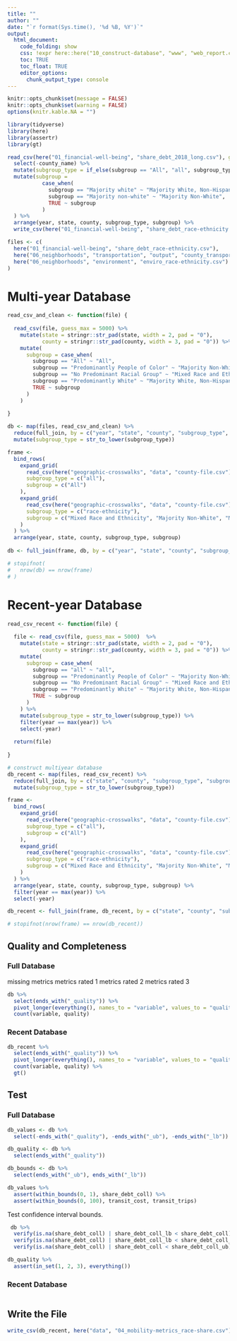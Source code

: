 ```yaml
---
title: ""
author: ""
date: "`r format(Sys.time(), '%d %B, %Y')`"
output:
  html_document:
    code_folding: show
    css: !expr here::here("10_construct-database", "www", "web_report.css")
    toc: TRUE
    toc_float: TRUE
    editor_options: 
      chunk_output_type: console
---
```


<style>
@import url('https://fonts.googleapis.com/css?family=Lato&display=swap');
</style>

<link rel="stylesheet" href="//fonts.googleapis.com/css?family=Lato" />

```r
knitr::opts_chunk$set(message = FALSE)
knitr::opts_chunk$set(warning = FALSE)
options(knitr.kable.NA = "")

```

```r
library(tidyverse)
library(here)
library(assertr)
library(gt)

```

```r
read_csv(here("01_financial-well-being", "share_debt_2018_long.csv"), guess_max = 5000) %>%
  select(-county_name) %>%
  mutate(subgroup_type = if_else(subgroup == "All", "all", subgroup_type)) %>%
  mutate(subgroup = 
           case_when(
             subgroup == "Majority white" ~ "Majority White, Non-Hispanic",
             subgroup == "Majority non-white" ~ "Majority Non-White",
             TRUE ~ subgroup
           )
  ) %>%
  arrange(year, state, county, subgroup_type, subgroup) %>%
  write_csv(here("01_financial-well-being", "share_debt_race-ethnicity.csv"))

```

```r
files <- c(
  here("01_financial-well-being", "share_debt_race-ethnicity.csv"),
  here("06_neighborhoods", "transportation", "output", "county_transport_stats_by_race_final.csv"),
  here("06_neighborhoods", "environment", "enviro_race-ethnicity.csv")
)

```

# Multi-year Database

```r
read_csv_and_clean <- function(file) {
  
  read_csv(file, guess_max = 5000) %>%
    mutate(state = stringr::str_pad(state, width = 2, pad = "0"),
           county = stringr::str_pad(county, width = 3, pad = "0")) %>%
    mutate(
      subgroup = case_when(
        subgroup == "All" ~ "All",
        subgroup == "Predominantly People of Color" ~ "Majority Non-White", 
        subgroup == "No Predominant Racial Group" ~ "Mixed Race and Ethnicity",
        subgroup == "Predominantly White" ~ "Majority White, Non-Hispanic",
        TRUE ~ subgroup
      )
    )
  
}

db <- map(files, read_csv_and_clean) %>%
  reduce(full_join, by = c("year", "state", "county", "subgroup_type", "subgroup")) %>%
  mutate(subgroup_type = str_to_lower(subgroup_type))

frame <- 
  bind_rows(
    expand_grid(
      read_csv(here("geographic-crosswalks", "data", "county-file.csv"), guess_max = 5000),
      subgroup_type = c("all"),
      subgroup = c("All")
    ),
    expand_grid(
      read_csv(here("geographic-crosswalks", "data", "county-file.csv"), guess_max = 5000),
      subgroup_type = c("race-ethnicity"),
      subgroup = c("Mixed Race and Ethnicity", "Majority Non-White", "Majority White, Non-Hispanic")
    )
  ) %>%
  arrange(year, state, county, subgroup_type, subgroup)
  
db <- full_join(frame, db, by = c("year", "state", "county", "subgroup_type", "subgroup"))

# stopifnot(
#   nrow(db) == nrow(frame)
# )

```

# Recent-year Database

```r
read_csv_recent <- function(file) {
  
  file <- read_csv(file, guess_max = 5000)  %>%
    mutate(state = stringr::str_pad(state, width = 2, pad = "0"),
           county = stringr::str_pad(county, width = 3, pad = "0")) %>%
    mutate(
      subgroup = case_when(
        subgroup == "all" ~ "all",
        subgroup == "Predominantly People of Color" ~ "Majority Non-White", 
        subgroup == "No Predominant Racial Group" ~ "Mixed Race and Ethnicity",
        subgroup == "Predominantly White" ~ "Majority White, Non-Hispanic",
        TRUE ~ subgroup
      )
    ) %>%
    mutate(subgroup_type = str_to_lower(subgroup_type)) %>%
    filter(year == max(year)) %>%
    select(-year)
  
  return(file)
  
}

# construct multiyear database
db_recent <- map(files, read_csv_recent) %>%
  reduce(full_join, by = c("state", "county", "subgroup_type", "subgroup")) %>%
  mutate(subgroup_type = str_to_lower(subgroup_type))

frame <- 
  bind_rows(
    expand_grid(
      read_csv(here("geographic-crosswalks", "data", "county-file.csv"), guess_max = 5000),
      subgroup_type = c("all"),
      subgroup = c("All")
    ),
    expand_grid(
      read_csv(here("geographic-crosswalks", "data", "county-file.csv"), guess_max = 5000),
      subgroup_type = c("race-ethnicity"),
      subgroup = c("Mixed Race and Ethnicity", "Majority Non-White", "Majority White, Non-Hispanic")
    )
  ) %>%
  arrange(year, state, county, subgroup_type, subgroup) %>%
  filter(year == max(year)) %>%
  select(-year)

db_recent <- full_join(frame, db_recent, by = c("state", "county", "subgroup_type", "subgroup"))

# stopifnot(nrow(frame) == nrow(db_recent))

```

## Quality and Completeness

### Full Database

missing metrics
metrics rated 1
metrics rated 2
metrics rated 3

```r
db %>%
  select(ends_with("_quality")) %>%
  pivot_longer(everything(), names_to = "variable", values_to = "quality") %>%
  count(variable, quality)

```

### Recent Database

```r
db_recent %>%
  select(ends_with("_quality")) %>%
  pivot_longer(everything(), names_to = "variable", values_to = "quality") %>%
  count(variable, quality) %>%
  gt()

```

## Test

### Full Database

```r
db_values <- db %>%
  select(-ends_with("_quality"), -ends_with("_ub"), -ends_with("_lb"))

db_quality <- db %>%
  select(ends_with("_quality"))

db_bounds <- db %>%
  select(ends_with("_ub"), ends_with("_lb"))

```

```r

db_values %>%
  assert(within_bounds(0, 1), share_debt_coll) %>%
  assert(within_bounds(0, 100), transit_cost, transit_trips)

```

Test confidence interval bounds. 

```r
 db %>%
  verify(is.na(share_debt_coll) | share_debt_coll_lb < share_debt_coll) %>%
  verify(is.na(share_debt_coll) | share_debt_coll_lb < share_debt_coll_ub) %>%
  verify(is.na(share_debt_coll) | share_debt_coll < share_debt_coll_ub)

```

```r

db_quality %>%
  assert(in_set(1, 2, 3), everything())

```

### Recent Database

```r




```

## Write the File

```r
write_csv(db_recent, here("data", "04_mobility-metrics_race-share.csv"))

```
